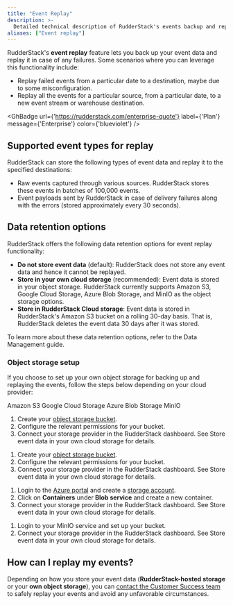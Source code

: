 ```yaml
---
title: "Event Replay"
description: >-
  Detailed technical description of RudderStack's events backup and replay feature.
aliases: ["Event replay"]
---
```


RudderStack's **event replay** feature lets you back up your event data and replay it in case of any failures. Some scenarios where you can leverage this functionality include:

- Replay failed events from a particular date to a destination, maybe due to some misconfiguration.
- Replay all the events for a particular source, from a particular date, to a new event stream or warehouse destination.

<GhBadge
  url={'https://rudderstack.com/enterprise-quote'}
  label={'Plan'}
  message={'Enterprise'}
  color={'blueviolet'}
/>

## Supported event types for replay

RudderStack can store the following types of event data and replay it to the specified destinations:

- Raw events captured through various sources. RudderStack stores these events in batches of 100,000 events.
- Event payloads sent by RudderStack in case of delivery failures along with the errors (stored approximately every 30 seconds).

## Data retention options

RudderStack offers the following data retention options for event replay functionality:

- **Do not store event data** (default): RudderStack does not store any event data and hence it cannot be replayed.
- **Store in your own cloud storage** (recommended): Event data is stored in your object storage. RudderStack currently supports Amazon S3, Google Cloud Storage, Azure Blob Storage, and MinIO as the object storage options. 
- **Store in RudderStack Cloud storage**: Event data is stored in RudderStack's Amazon S3 bucket on a rolling 30-day basis. That is, RudderStack deletes the event data 30 days after it was stored.

To learn more about these data retention options, refer to the <Link to="/dashboard-guides/data-retention/#data-retention-options">Data Management</Link> guide.

### Object storage setup

If you choose to set up your own object storage for backing up and replaying the events, follow the steps below depending on your cloud provider:

<Tabs>
  <TabList>
   <Tab>Amazon S3</Tab>
    <Tab>Google Cloud Storage</Tab>
    <Tab>Azure Blob Storage</Tab>
    <Tab>MinIO</Tab>
  </TabList>
  <TabPanels>
    <TabPanel>
    <ol>
      <li>Create your <a href="https://docs.aws.amazon.com/AmazonS3/latest/userguide/creating-bucket.html">object storage bucket</a>.</li>
      <li>Configure the relevant <Link to="/user-guides/administrators-guide/bucket-configuration-settings/#permissions-for-amazon-s3">permissions</Link> for your bucket.</li>
      <li>Connect your storage provider in the RudderStack dashboard. See <Link to="/dashboard-guides/data-retention/#2-store-event-data-in-your-own-cloud-storage-recommended">Store event data in your own cloud storage</Link> for details.</li>   
      </ol>
    </TabPanel>
    <TabPanel>
    <ol>
      <li>Create your <a href="https://cloud.google.com/storage/docs/creating-buckets">object storage bucket</a>.</li>
      <li>Configure the relevant <Link to="/user-guides/administrators-guide/bucket-configuration-settings/#permissions-for-gcs">permissions</Link> for your bucket.</li>
      <li>Connect your storage provider in the RudderStack dashboard. See <Link to="/dashboard-guides/data-retention/#2-store-event-data-in-your-own-cloud-storage-recommended">Store event data in your own cloud storage</Link> for details.</li> 
    </ol>
    </TabPanel>
    <TabPanel>
    <ol>
      <li>Login to the <a href="https://portal.azure.com/">Azure portal</a> and create a <a href="https://docs.microsoft.com/en-us/azure/storage/common/storage-account-create?tabs=azure-portal">storage account</a>.</li>
      <li>Click on <strong>Containers</strong> under <strong>Blob service</strong> and create a new container.</li>
      <li>Connect your storage provider in the RudderStack dashboard. See <Link to="/dashboard-guides/data-retention/#2-store-event-data-in-your-own-cloud-storage-recommended">Store event data in your own cloud storage</Link> for details.</li>     
      </ol>
    </TabPanel>
    <TabPanel>
    <ol>
      <li>Login to your MinIO service and <Link to="/destinations/streaming-destinations/minio/#setting-up-minio">set up your bucket</Link>.</li>
      <li>Connect your storage provider in the RudderStack dashboard. See <Link to="/dashboard-guides/data-retention/#2-store-event-data-in-your-own-cloud-storage-recommended">Store event data in your own cloud storage</Link> for details.</li>
    </ol>
    </TabPanel>
  </TabPanels>
</Tabs>

## How can I replay my events?

Depending on how you store your event data (**RudderStack-hosted storage** or your **own object storage**), you can [contact the Customer Success team](mailto:%20support@rudderstack.com) to safely replay your events and avoid any unfavorable circumstances.

<br />